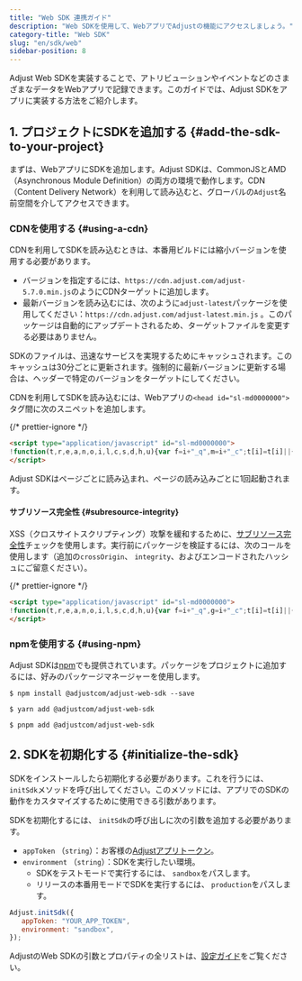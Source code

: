 ```yaml
---
title: "Web SDK 連携ガイド"
description: "Web SDKを使用して、WebアプリでAdjustの機能にアクセスしましょう。"
category-title: "Web SDK"
slug: "en/sdk/web"
sidebar-position: 8
---
```

Adjust Web SDKを実装することで、アトリビューションやイベントなどのさまざまなデータをWebアプリで記録できます。このガイドでは、Adjust SDKをアプリに実装する方法をご紹介します。

1\. プロジェクトにSDKを追加する \{\#add\-the\-sdk\-to\-your\-project\}
-------------------------------------------------------------------

まずは、WebアプリにSDKを追加します。Adjust SDKは、CommonJSとAMD（Asynchronous Module Definition）の両方の環境で動作します。CDN（Content Delivery Network）を利用して読み込むと、グローバルの`Adjust`名前空間を介してアクセスできます。

### CDNを使用する \{\#using\-a\-cdn\}

CDNを利用してSDKを読み込むときは、本番用ビルドには縮小バージョンを使用する必要があります。

* バージョンを指定するには、`https://cdn.adjust.com/adjust-5.7.0.min.js`のようにCDNターゲットに追加します。
* 最新バージョンを読み込むには、次のように`adjust-latest`パッケージを使用してください：`https://cdn.adjust.com/adjust-latest.min.js` 。このパッケージは自動的にアップデートされるため、ターゲットファイルを変更する必要はありません。

<callout type="tip"> 

SDKのファイルは、迅速なサービスを実現するためにキャッシュされます。このキャッシュは30分ごとに更新されます。強制的に最新バージョンに更新する場合は、ヘッダーで特定のバージョンをターゲットにしてください。
</Callout> 

CDNを利用してSDKを読み込むには、Webアプリの`<head id="sl-md0000000">`タグ間に次のスニペットを追加します。

\{/\* prettier\-ignore \*/\}

```html
<script type="application/javascript" id="sl-md0000000">
!function(t,r,e,a,n,o,i,l,c,s,d,h,u){var f=i+"_q",m=i+"_c";t[i]=t[i]||{},t[f]=t[f]||[],t[m]=t[m]||[];for(let r=0;r<l.length;r++)d(t[i],t[f],l[r]);for(let r=0;r<c.length;r++){var g,b=c[r][0],p=c[r][1];t[i][b]=function(...r){return g=this,t[m].push((function(){g[s]=new t[i][b](...r)})),g};for(let r=0;r<p.length;r++){const e=p[r];t[i][b].prototype[e]=function(...r){t[m].push((function(){g[s][e](...r)}))}}}h=r.createElement(e),u=r.getElementsByTagName(e)[0],h.async=!0,h.src="https://cdn.adjust.com/adjust-latest.min.js",h.onload=function(){for(var r=0;r<t[m].length;r++)t[m][r]();t[m]=[];for(r=0;r<t[f].length;r++)t[f][r][1][0][s]?t[i][t[f][r][0]](t[f][r][1][0][s]):t[i][t[f][r][0]].apply(t[i],t[f][r][1]);t[f]=[]},u.parentNode.insertBefore(h,u)}(window,document,"script",0,0,0,"Adjust",["initSdk","getAttribution","getWebUUID","waitForAttribution","waitForWebUUID","setReferrer","trackEvent","addGlobalCallbackParameters","addGlobalPartnerParameters","removeGlobalCallbackParameter","removeGlobalPartnerParameter","clearGlobalCallbackParameters","clearGlobalPartnerParameters","switchToOfflineMode","switchBackToOnlineMode","stop","restart","gdprForgetMe","disableThirdPartySharing","trackThirdPartySharing","initSmartBanner","showSmartBanner","hideSmartBanner"],[["ThirdPartySharing",["addGranularOption","addPartnerSharingSetting"]]],"__realObj",(function(t,r,e){t[e]=function(){r.push([e,arguments])}}));
</script>
```

Adjust SDKはページごとに読み込まれ、ページの読み込みごとに1回起動されます。

#### サブリソース完全性 \{\#subresource\-integrity\}

XSS（クロスサイトスクリプティング）攻撃を緩和するために、[サブリソース完全性](https://developer.mozilla.org/en-US/docs/Web/Security/Subresource_Integrity)チェックを使用します。実行前にパッケージを検証するには、次のコールを使用します（追加の`crossOrigin`、 `integrity`、およびエンコードされたハッシュにご留意ください）。

\{/\* prettier\-ignore \*/\}

```html
<script type="application/javascript" id="sl-md0000000">
!function(t,r,e,a,n,o,i,l,s,c,d,h,u){var f=i+"_q",g=i+"_c";t[i]=t[i]||{},t[f]=t[f]||[],t[g]=t[g]||[];for(let r=0;r<l.length;r++)d(t[i],t[f],l[r]);for(let r=0;r<s.length;r++){var m,b=s[r][0],p=s[r][1];t[i][b]=function(...r){return m=this,t[g].push((function(){m[c]=new t[i][b](...r)})),m};for(let r=0;r<p.length;r++){const e=p[r];t[i][b].prototype[e]=function(...r){t[g].push((function(){m[c][e](...r)}))}}}h=r.createElement(e),u=r.getElementsByTagName(e)[0],h.async=!0,h.src="https://cdn.adjust.com/adjust-latest.min.js",o&&(h.crossOrigin="anonymous",h.integrity=o),h.onload=function(){for(var r=0;r<t[g].length;r++)t[g][r]();t[g]=[];for(r=0;r<t[f].length;r++)t[f][r][1][0][c]?t[i][t[f][r][0]](t[f][r][1][0][c]):t[i][t[f][r][0]].apply(t[i],t[f][r][1]);t[f]=[]},u.parentNode.insertBefore(h,u)}(window,document,"script",0,0,"sha384-WE6fJqvcE0mjcC/fPYooIQAOhsHpTDVYjC52i6Asn3LECEpjHyI5zUwD8/5esthg","Adjust",["initSdk","getAttribution","getWebUUID","waitForAttribution","waitForWebUUID","setReferrer","trackEvent","addGlobalCallbackParameters","addGlobalPartnerParameters","removeGlobalCallbackParameter","removeGlobalPartnerParameter","clearGlobalCallbackParameters","clearGlobalPartnerParameters","switchToOfflineMode","switchBackToOnlineMode","stop","restart","gdprForgetMe","disableThirdPartySharing","trackThirdPartySharing","initSmartBanner","showSmartBanner","hideSmartBanner"],[["ThirdPartySharing",["addGranularOption","addPartnerSharingSetting"]]],"__realObj",(function(t,r,e){t[e]=function(){r.push([e,arguments])}}));
</script>
```

### npmを使用する \{\#using\-npm\}

Adjust SDKは[npm](https://www.npmjs.com/package/@adjustcom/adjust-web-sdk)でも提供されています。パッケージをプロジェクトに追加するには、好みのパッケージマネージャーを使用します。
<tabs> <tab title="npm" sync="npm"> 

```console
$ npm install @adjustcom/adjust-web-sdk --save
```

</Tab> <tab title="Yarn" sync="yarn"> 

```console
$ yarn add @adjustcom/adjust-web-sdk
```

</Tab> <tab title="pnpm" sync="pnpm"> 

```console
$ pnpm add @adjustcom/adjust-web-sdk
```

</Tab> </Tabs> 

2\. SDKを初期化する \{\#initialize\-the\-sdk\}
----------------------------------------------

SDKをインストールしたら初期化する必要があります。これを行うには、`initSdk`メソッドを呼び出してください。このメソッドには、アプリでのSDKの動作をカスタマイズするために使用できる引数があります。

SDKを初期化するには、 `initSdk`の呼び出しに次の引数を追加する必要があります。

* `appToken` （`string`）：お客様の[Adjustアプリトークン](https://help.adjust.com/en/article/app-token-and-reporting-currency#view-your-app-details)。
* `environment` （`string`）：SDKを実行したい環境。 
  * SDKをテストモードで実行するには、 `sandbox`をパスします。
  * リリースの本番用モードでSDKを実行するには、 `production`をパスします。

```js
Adjust.initSdk({
   appToken: "YOUR_APP_TOKEN",
   environment: "sandbox",
});
```

<callout type="seealso"> 

AdjustのWeb SDKの引数とプロパティの全リストは、[設定ガイド](/en/sdk/web/configuration)をご覧ください。
</Callout>

